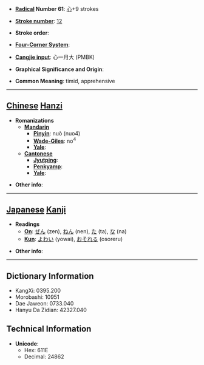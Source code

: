 * '''[[Wiktionary:Chinese radical index| Radical]] Number 61''': [[Wiktionary:Chinese radical index 心|心]]+9 strokes

* '''[[Wiktionary:Chinese total strokes index|Stroke number]]''': [[Wiktionary:Chinese total strokes index 12|12]]

* '''Stroke order''': 

* '''[[Wiktionary:Chinese four corner index|Four-Corner System]]''': 

* '''[[Wiktionary:Chinese Cangjie index|Cangjie input]]''': 心一月大 (PMBK)

* '''Graphical Significance and Origin''': 

* '''Common Meaning''': timid, apprehensive

----

== [[Chinese]] [[Hanzi]] ==

* '''Romanizations'''
** '''[[Mandarin]]'''
*** '''[[Pinyin]]''': nuò (nuo4)
*** '''[[Wade-Giles]]''': no<sup>4</sup>
*** '''[[Yale]]''': 
** '''[[Cantonese]]'''
*** '''[[Jyutping]]''':
*** '''[[Penkyamp]]''': 
*** '''[[Yale]]''': 

* '''Other info''': 

----

== [[Japanese]] [[Kanji]] ==

* '''Readings'''
** '''[[On]]''': [[ぜん]] (zen), [[ねん]] (nen), [[た]] (ta), [[な]] (na)
** '''[[Kun]]''': [[よわい]] (yowai), [[おそれる]] (osoreru)

* '''Other info''':  

----

== Dictionary Information ==

* KangXi: 0395.200
* Morobashi: 10951
* Dae Jaweon: 0733.040
* Hanyu Da Zidian: 42327.040

== Technical Information ==

* '''Unicode''':
** Hex: 611E
** Decimal: 24862